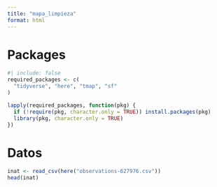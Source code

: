 ```yaml
---
title: "mapa_limpieza"
format: html
---
```


# Packages
```r
#| include: false
required_packages <- c(
  "tidyverse", "here", "tmap", "sf"
)

lapply(required_packages, function(pkg) {
  if (!require(pkg, character.only = TRUE)) install.packages(pkg)
  library(pkg, character.only = TRUE)
})
```

# Datos
```r
inat <- read_csv(here("observations-627976.csv"))
head(inat)
```




